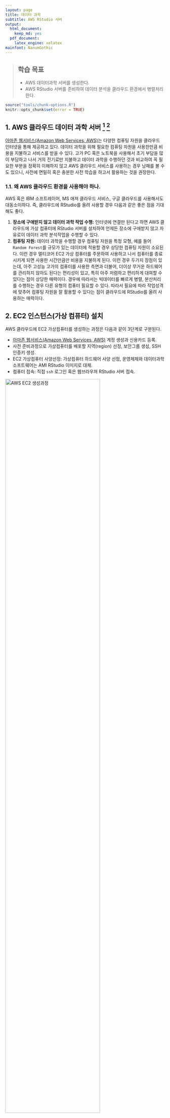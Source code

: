 ```yaml
---
layout: page
title: 데이터 과학
subtitle: AWS RStudio 서버
output:
  html_document: 
    keep_md: yes
  pdf_document:
    latex_engine: xelatex
mainfont: NanumGothic
---
```



> ## 학습 목표 {.objectives}
>
> * AWS 데이터과학 서버를 생성한다.
> * AWS RStudio 서버를 준비하여 데이터 분석을 클라우드 환경에서 병렬처리한다.

``` r
source("tools/chunk-options.R")
knitr::opts_chunk$set(error = TRUE)
```

## 1. AWS 클라우드 데이터 과학 서버 [^aws-rstudio-part-1] [^aws-rstudio-part-2]

[^aws-rstudio-part-1]: [RStudio in the Cloud I - Amazon Web Services](http://strimas.com/r/rstudio-cloud-1/)
[^aws-rstudio-part-2]: [RStudio in the Cloud II - Syncing Code & Data with AWS](http://strimas.com/r/rstudio-cloud-2/)


[아마존 웹서비스(Amazon Web Services, AWS)](http://aws.amazon.com/)는 다양한 컴퓨팅 자원을 클라우드 인터넷을 통해 제공하고 있다.
데이터 과학을 위해 필요한 컴퓨팅 자원을 사용한만큼 비용을 지불하고 서비스를 받을 수 있다.
고가 PC 혹은 노트북을 사용해서 초기 부담을 많이 부담하고 나서 거의 전기료만 지불하고 데이터 과학을 수행하던 것과 비교하여 
꼭 필요한 부분을 정확히 이해하지 않고 AWS 클라우드 서비스를 사용하는 경우 낭패를 볼 수도 있으니, 사전에 면밀히 혹은 충분한 사전 학습을 하고서
활용하는 것을 권장한다. 

### 1.1. 왜 AWS 클라우드 환경을 사용해야 하나.

AWS 혹은 IBM 소프트레이어, MS 애져 클라우드 서비스, 구글 클라우드를 사용해서도 대동소이하다. 즉, 클라우드에 RStudio를 올려 사용할 경우 다음과 같은 
좋은 점을 기대해도 좋다.

1. **장소에 구애받지 않고 데이터 과학 작업 수행:** 인터넷에 연결만 된다고 하면 AWS 클라우드에 가상 컴퓨터에 RStudio 서버를 설치하여 언제든 장소에 구애받지 않고
자유로이 데이터 과학 분석작업을 수행할 수 있다.
1. **컴퓨팅 자원:** 데이터 과학을 수행할 경우 컴퓨팅 자원을 특정 모형, 예를 들어 `Random Forest`를 규모가 있는 데이터에 적용할 경우 상당한 컴퓨팅 자원이 소요된다.
이런 경우 멀티코어 EC2 가상 컴퓨터를 주문하여 사용하고 나서 컴퓨터를 종료시키게 되면 사용한 시간만큼만 비용을 지불하게 된다. 이런 경우 두가지 장점이 있는데,
아주 고성능 고가의 컴퓨터를 사용한 측면과 더불어, 더이상 무거운 하드웨어를 관리하지 않아도 된다는 편리성이 있고, 특히 아주 저렴하고 편리하게 대여할 수 있다는 점이 
상당한 매력이다. 경우에 따라서는 빅데이터를 빠르게 병렬, 분산처리를 수행하는 경우 다른 유형의 컴퓨터 필요할 수 있다. 따라서 필요에 따라 작업성격에 맞추어 
컴퓨팅 자원을 잘 활용할 수 있다는 점이 클라우드에 RStudio를 올려 사용하는 매력이다.

## 2. EC2 인스턴스(가상 컴퓨터) 설치

AWS 클라우드에 EC2 가상컴퓨터를 생성하는 과정은 다음과 같이 3단계로 구분된다.

- [아마존 웹서비스(Amazon Web Services, AWS)](http://aws.amazon.com/) 계정 생성과 신용카드 등록.
- 사전 준비과정으로 가상컴퓨터를 배포할 지역(region) 선정, 보안그룹 생성, SSH 인증키 생성.
- EC2 가상컴퓨터 사양선정: 가상컴퓨터 하드웨어 사양 선정, 운영체제와 데이터과학 소프트웨어는 AMI RStudio 이미지로 대체.
- 컴퓨터 접속: 직접 `ssh` 로그인 혹은 웹브라우져 RStudio 서버 접속.

<img src="fig/aws-ec2-rstudio-ami-creation.png" alt="AWS EC2 생성과정" width="77%" />

### 2.1. 지역(Region) 선택.

[AWS 콘솔](http://console.aws.amazon.com)에서 로그인한 후에 **Compute** 아래 **EC2** 아이콘을 클릭한다.
가상컴퓨터를 설치할 지역(Region)을 선정한다. 지역은 아마존 실제 컴퓨터 클러스터가 위치한 지역으로 
어느 지역이나 가능하지만 물리적인 한계를 고려하여 실제 가상컴퓨터를 실행시킬 수 있는 지역을 선정한다.
한국에서는 **Asia Pacific (Seoul)**을 선정한다.

<img src="fig/aws-region-dropdown.png" alt="AWS 지역 설정" width="77%" />

### 2.2. 보안 그룹(Security Group) 설정

[보안 그룹(Security Group)](http://docs.aws.amazon.com/AWSEC2/latest/UserGuide/using-network-security.html)은 
**가상 방화벽(Virtual Firewalls)** 역할을 하여 AWS 인스턴스(가상컴퓨터)에 대한 원격제어를 수행한다.
가상 컴퓨터에 접근이 허용된 IP 대역과 가능한 서비스(SSH, HTTP) 등을 명세한다.
데이터 과학을 위해서는 가상컴퓨터에 SSH 접근과 RStudio 서버를 위한 HTTP 접근만 허용되면 된다.

1. Type: **SSH**, Source: **Anywhere** 를 설정한다.
1. Type: **HTTP**, Source: **Anywhere** 를 설정한다.

주의할 점은 `Source`에 임의 IP 주소 범위를 허용했다. 만약 보안에 좀더 신경을 쓴다면 특정 IP 주소로 접속을 제한하는 것도 가능하다.

<img src="fig/aws-security-group.png" alt="AWS 보안그룹 설정" width="77%" />

### 2.3. SSH 인증키

AWS 가상컴퓨터에 접속하는데 비밀번호 대신에 [인증키(Key pair)](https://docs.aws.amazon.com/AWSEC2/latest/UserGuide/ec2-key-pairs.html?console_help=true)를 
사용해서 로그인해야만 된다. **인증키(Key pair)**는 공개키(public key)와 비밀키(private key)로 구성되는데 공개키로 가상컴퓨터를 걸어잠구고,
비밀키를 통해 가상컴퓨터를 풀어 로그인하는 구조를 갖게 된다. 따라서, 비밀키를 잃어버리게 되는 경우 가상컴퓨터에 로그인을 할 수 없게 되고,
비밀키를 다른 누군가 갖게 되면 비밀키를 갖는 누구나 가상컴퓨터에 접속할 수 있는 권한을 갖게 된다.

<img src="fig/aws-key-pair.png" alt="AWS 인증키" width="77%" />

EC2 가상컴퓨터에 대한 인증키를 생성시키려면, 좌측 패널에 **Key Pairs**를 선택하고 나서, **Create key Pair** 버튼을 생성한다.
`.pem` 확장자를 갖는 파일을 다운로드하게 되는데 이것이 가상컴퓨터에 걸린 자물쇠(공개키)를 풀 수 있는 열쇠(개인키)가 된다. 
따라서 이 개인키를 안전한 곳에 잘 보관해야만 된다.

### 2.4. 가상컴퓨터(인스턴스) 생성 

EC2 가상컴퓨터를 생성하려면, 좌측 패널에 **Instance** 버튼을 클릭하고 나서, **Launch Instance** 버튼을 클릭한다.
용산이나 인터넷 쇼핑몰에서 컴퓨터를 주문할 경우 하드웨어 사양과 더불어 운영체제, 오피스 등 소프트웨어를 선정해야 한다.
데이터 과학에서 하드웨어 못지않게 중요한 것이 소프트웨어라 **아마존 컴퓨터 이미지(Amazon Machine Images, AMIs)**를 
사용하여 처리하면 별도 번거로운 설정없이도 바로 데이터과학을 위한 가상컴퓨터를 손에 넣을 수 있다.

#### 2.4.1. 아마존 컴퓨터 이미지(Amazon Machine Images, AMIs)

아마존 컴퓨터 이미지(Amazon Machine Images, AMIs)를 사용하면 운영체제부터 특정 컴퓨터 작업에 필요한 모든 소프트웨어가
잘 설치되어 있고, 환경까지 맞춰져 있어 컴퓨터가 망가지더라도 다시 추가 작업없이 활용가능한 장점이 있다.

 [Louis Aslett](http://www.louisaslett.com/RStudio_AMI/)님이 RStudio AMI를 잘 만들어 주셨다. 
 이를 활용하여 우분투부터 RStudio까지 한방에 설치가 가능하다. **Community AMIs** &rarr; `rstudio aslett`을 검색하여 이를 선택한다.

 #### 2.4.2. 가상컴퓨터(인스턴스) 사양선정

 가상 컴퓨터지만 실제 컴퓨터와 마찬가지로 하드웨어 사양을 선정해야 된다. 코어가 40, 메모리가 160GB를 갖는 컴퓨터 생성도 가능하지만,
 무료로 사용가능한 `Free Tier (t2.micro)` 가상컴퓨터를 골라 생성시킨다.

<img src="fig/aws-instance-type.png" alt="AWS Free Tier 가상컴퓨터 사양선정" width="77%" /> 

#### 2.4.3. 가상컴퓨터 환경설정(추가옵션)

기본 설정 사항은 그대로 두고, `Advanced section`으로 가서 **User Data** 텍스트 상자에 쉘스크립트를 복사해서 넣거나 입력하여 
가상컴퓨터가 생성될 때 필요한 소프트웨어를 설치한다.

<img src="fig/aws-shell-script.png" alt="AWS 쉘스크립트 설정" width="77%" />


#### 2.4.4. 저장장치 추가설치

대용량 저장소 혹은 별도 저장장치가 필요한 경우 선택하여 붙인다. 물론 추가 요금이 발생될 수 있다.

#### 2.4.5. 태그 추가

가상컴퓨터에 태그 이름을 붙여 가독성을 부여한다. 예를 들어 `rstudio-for-data-science`.

#### 2.4.6. 보안그룹(Security Group) 환경설정

지금까지 가상컴퓨터를 AWS 내부적으로 생성시켰다. 이제 가상컴퓨터를 현실세계와 연결시키는 것이 필요한데,
보안그룹 환경설정을 통해 연결작업을 완성한다. 앞서 생성한 보안그룹을 선택하여 가상컴퓨터에 적용시키면 연결작업은 완료된다.

<img src="fig/aws-sg-select.png" alt="AWS 보안그룹 설정" width="77%" />

마지막으로 가상컴퓨터에 로그인하는데 필요한 보안키를 설정하라는 안내가 나오면 앞서 생성한 인증키를 선택한다.

<img src="fig/aws-kp-select.png" alt="AWS 로그인 보안키 적용" width="77%" />


### 2.5. 가상컴퓨터 생성 확인

AWS가 사용자가 주문한 모든 주문사항을 확인하고 이상이 없으면 가상컴퓨터를 생성시키는 작업을 수행한다.
몇분정도 소요가 되고 나면 **EC2 Console** &rarr; **Instances** 화면에 가상컴퓨터(인스턴스)가 녹색불로 바뀌어 **running**으로 표시된 것이 확인이 될 것이다.
가상 컴퓨터 **Public DNS**를 확인하고 이 정보를 활용하여 SSH 로그인 혹은 HTTP를 통해 RStudio 서버로 접속한다.

## 3. EC2 가상컴퓨터 로그인 

### 3.1. SSH 로그인

**Public DNS** 주소를 바탕으로, 앞서 다운로드받은 `.pem` 비밀키를 사용하여 가상컴퓨터에 로그인한다.

``` r
ssh -i ~/aws.pem ubuntu@ec2-52-36-52-70.us-west-2.compute.amazonaws.com
```

만약 다음과 같은 오류가 생기면 다른 사람이 비밀키에 접근해서 조작을 할 수 있기 때문에 `chmod 400 ~/aws.pem` 명령어로 보안설정을 바꿔 놓고 상기 명령어로 다시 접속한다.
`ubuntu`가 사용자 명이 되고, AWS 가상컴퓨터에는 비밀키(`.pem`)를 갖고 로그인한다.

``` r
@@@@@@@@@@@@@@@@@@@@@@@@@@@@@@@@@@@@@@@@@@@@@@@@@@@@@@@@@@@
@         WARNING: UNPROTECTED PRIVATE KEY FILE!          @
@@@@@@@@@@@@@@@@@@@@@@@@@@@@@@@@@@@@@@@@@@@@@@@@@@@@@@@@@@@
Permissions 0640 for 'aws.pem' are too open.
It is required that your private key files are NOT accessible by others.
This private key will be ignored.
Load key "aws.pem": bad permissions
Permission denied (publickey).
```

### 3.2. RStudio 로그인

앞서 설치된 AWS AMI에는 [RStudio](https://www.rstudio.com/products/rstudio/)가 내장되어 있다. 또한 RStudio 서버 사용자로 `rstudio`가 
생성되어 있어서 비밀번호만 변경하면 된다. 혹은 RStudio 서버 IDE가 열리면 `RStudioAMI::passwd()` 명령어로 비밀번호를 변경한다.

``` r
sudo passwd rstudio
```

**Public DNS** 주소를 웹브라우져에 입력하고 엔터를 치면 로그인 인증화면이 나오는데 기본설정으로 사용자명: `rstudio`, 비밀번호: `rstudio`가 
설정되어 있고, **Public DNS** 주소를 통해 접속이 되지 않는 경우 포트번호를 `:8787`을 붙여 RStudio 서버에 접속한다.

<img src="fig/aws-sign-in.png" alt="AWS RStudio 로그인" width="77%" />
